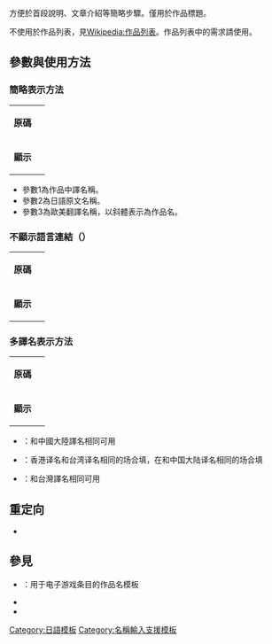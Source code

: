 {{Documentation subpage}}
<!-- 在本行下編輯模板說明 -->
方便於首段說明、文章介紹等簡略步驟。僅用於作品標題。

不使用於作品列表，見[[Wikipedia:作品列表]]。作品列表中的需求請使用{{tlx|Nihongo}}。

== 參數與使用方法 ==
=== 簡略表示方法 ===
{| CLASS="wikitable"
|'''原碼''' ||{{tlx|Nihongo title|2=1=新世紀福音戰士|3=2=新世紀エヴァンゲリオン|4=3=Neon Genesis Evangelion}}
|-
|'''顯示'''||{{Nihongo title|新世紀福音戰士|新世紀エヴァンゲリオン|Neon Genesis Evangelion}}
|}

*參數1為作品中譯名稱。
*參數2為日語原文名稱。
*參數3為歐美翻譯名稱，以斜體表示為作品名。

=== 不顯示語言連結（{{para|link|no}}） ===
{| CLASS="wikitable"
|'''原碼''' ||{{tlx|Nihongo title|2=1=新世紀福音戰士|3=2=新世紀エヴァンゲリオン|4=3=Neon Genesis Evangelion|5=link=no}}
|-
|'''顯示'''||{{Nihongo title|新世紀福音戰士|新世紀エヴァンゲリオン|Neon Genesis Evangelion|link=no}}
|}

=== 多譯名表示方法 ===
{| CLASS="wikitable"
|'''原碼''' ||{{tlx|Nihongo title|2=1=神奇寶貝|3=2=ポケットモンスター|4=3=Pokémon|5=tw=神奇寶貝|6=hk=寵物小精靈|7=cn=精靈寶可夢}}
|-
|'''顯示'''||{{Nihongo title|神奇寶貝|ポケットモンスター|Pokémon|tw=神奇寶貝|hk=寵物小精靈|cn=精靈寶可夢}}
|}

*{{para|tw}}：和中國大陸譯名相同可用{{para|tw|cn}}
*{{para|hk}}：香港译名和台湾译名相同的场合填{{para|hk|tw}}，在和中国大陆译名相同的场合填{{para|hk|cn}}
*{{para|cn}}：和台灣譯名相同可用{{para|cn|tw}}

== 重定向 ==
* {{tlx|日本作品}}

== 參見 ==
* {{tlx|Vgname}}：用于电子游戏条目的作品名模板
* {{tlx|Nihongo}}
* {{tlx|Jpn}}

<includeonly>
<!-- 本行下加入模板的分類 -->
[[Category:日語模板]]
[[Category:名稱輸入支援模板]]
</includeonly>